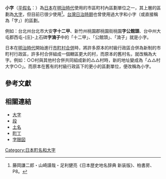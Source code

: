 {{otheruses}}
'''小字'''（[[平假名|平假名]]：{{lang|ja|こあざ}}）為[[日本|日本]]在[[明治時代|明治時代]]使用的市區町村內區劃單位之一，其上層的區劃為[[大字_(行政區劃)|大字]]，但目前已很少使用<ref name="nrc">藤岡謙二郎・山崎謹哉・足利健亮《日本歴史地名辞典 新装版》、柏書房、P8。</ref>。[[台灣日治時期|台灣日治時期]]也曾使用過大字和小字（或直接稱為「字」）的區劃。

例如：台北州台北市大安'''字十二甲'''、新竹州桃園郡桃園街桃園'''字公館頭'''、台中州大屯郡西屯-{庄}-上石碑'''字湳子'''中的「十二甲」、「公館頭」、「湳子」就是小字。

日本在[[明治時代|明治時代]]開始進行[[市町村合併|市町村合併]]時，將許多原本的村級行政區合併為新制的市町村行政區，許多村合併組成一個轄區更大的村，而原本的舊村名，就改稱為大字。例如：○○村與其他村合併共同組成新的△△村時，新的地址變成為「△△村大字○○」。而原本在舊有的村級行政區下的更小的區劃單位，便改稱為小字。
== 參考文獻 ==
{{Reflist}}

==相關連結==
*[[大字|大字]]
*[[地段|段]]
*[[街庄社鄉|土名]]
* [[町丁|町丁]]
* [[字限図|字限図]]
[[Category:日本町名和大字|Category:日本町名和大字]]